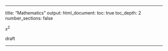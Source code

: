 ---

title: "Mathematics"
output: html_document:
   toc: true
   toc_depth: 2
   number_sections: false


$x^2$

draft

----